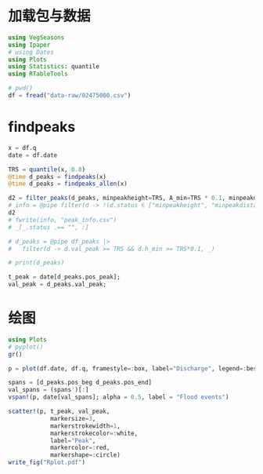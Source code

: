 # 加载包与数据
```julia
using VegSeasons
using Ipaper
# using Dates
using Plots
using Statistics: quantile
using RTableTools

# pwd()
df = fread("data-raw/02475000.csv")
```

# findpeaks

```julia
x = df.q
date = df.date

TRS = quantile(x, 0.8)
@time d_peaks = findpeaks(x)
@time d_peaks = findpeaks_allen(x)

d2 = filter_peaks(d_peaks, minpeakheight=TRS, A_min=TRS * 0.1, minpeakdistance=3)
# info = @pipe filter(d -> !(d.status ∈ ["minpeakheight", "minpeakdistance"][1:1]), d2) 
d2
# fwrite(info, "peak_info.csv")
# _[_.status .== "", :]

# d_peaks = @pipe df_peaks |> 
#   filter(d -> d.val_peak >= TRS && d.h_min >= TRS*0.1, _)

# print(d_peaks)

t_peak = date[d_peaks.pos_peak];
val_peak = d_peaks.val_peak;
```


# 绘图

```julia
using Plots
# pyplot()
gr()

p = plot(df.date, df.q, framestyle=:box, label="Discharge", legend=:best)

spans = [d_peaks.pos_beg d_peaks.pos_end]
val_spans = (spans')[:]
vspan!(p, date[val_spans]; alpha = 0.5, label = "Flood events")

scatter!(p, t_peak, val_peak,
            markersize=3,
            markerstrokewidth=1,
            markerstrokecolor=:white,
            label="Peak",
            markercolor=:red,
            markershape=:circle)
write_fig("Rplot.pdf")
```
